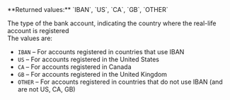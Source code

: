 <ResponseField name="Type" type="string" >    
**Returned values:** `IBAN`, `US`, `CA`, `GB`, `OTHER`

The type of the bank account, indicating the country where the real-life account is registered  
The values are:  
- `IBAN` – For accounts registered in countries that use IBAN   
- `US` – For accounts registered in the United States   
- `CA` – For accounts registered in Canada  
- `GB` – For accounts registered in the United Kingdom  
- `OTHER` – For accounts registered in countries that do not use IBAN (and are not US, CA, GB)  
</ResponseField>